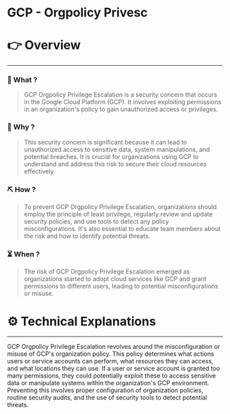 # GCP - Orgpolicy Privesc


# 👉 Overview

---

### 👀 What ?

> GCP Orgpolicy Privilege Escalation is a security concern that occurs in the Google Cloud Platform (GCP). It involves exploiting permissions in an organization's policy to gain unauthorized access or privileges.
> 

### 🧐 Why ?

> This security concern is significant because it can lead to unauthorized access to sensitive data, system manipulations, and potential breaches. It is crucial for organizations using GCP to understand and address this risk to secure their cloud resources effectively.
> 

### ⛏️ How ?

> To prevent GCP Orgpolicy Privilege Escalation, organizations should employ the principle of least privilege, regularly review and update security policies, and use tools to detect any policy misconfigurations. It's also essential to educate team members about the risk and how to identify potential threats.
> 

### ⏳ When ?

> The risk of GCP Orgpolicy Privilege Escalation emerged as organizations started to adopt cloud services like GCP and grant permissions to different users, leading to potential misconfigurations or misuse.
> 

# ⚙️ Technical Explanations

---

GCP Orgpolicy Privilege Escalation revolves around the misconfiguration or misuse of GCP's organization policy. This policy determines what actions users or service accounts can perform, what resources they can access, and what locations they can use. If a user or service account is granted too many permissions, they could potentially exploit these to access sensitive data or manipulate systems within the organization's GCP environment. Preventing this involves proper configuration of organization policies, routine security audits, and the use of security tools to detect potential threats.
